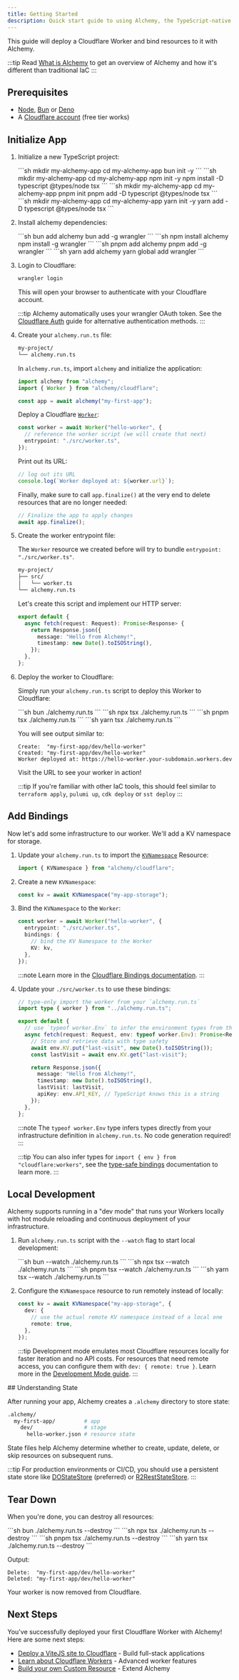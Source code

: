 ```yaml
---
title: Getting Started
description: Quick start guide to using Alchemy, the TypeScript-native Infrastructure-as-Code library. Deploy your first Cloudflare Worker with type-safe infrastructure code.
---
```



This guide will deploy a Cloudflare Worker and bind resources to it with Alchemy.

:::tip
Read [What is Alchemy](./what-is-alchemy.md) to get an overview of Alchemy and
how it's different than traditional IaC
:::

## Prerequisites

- [Node](https://nodejs.org/en), [Bun](https://bun.sh/) or [Deno](https://deno.com/)
- A [Cloudflare account](https://dash.cloudflare.com/sign-up) (free tier works)

## Initialize App

<Steps>

1. Initialize a new TypeScript project:

   <Tabs syncKey="pkgManager">
     <TabItem label="bun">
       ```sh
       mkdir my-alchemy-app
       cd my-alchemy-app
       bun init -y
       ```
     </TabItem>
     <TabItem label="npm">
       ```sh
       mkdir my-alchemy-app
       cd my-alchemy-app
       npm init -y
       npm install -D typescript @types/node tsx
       ```
     </TabItem>
     <TabItem label="pnpm">
       ```sh
       mkdir my-alchemy-app
       cd my-alchemy-app
       pnpm init
       pnpm add -D typescript @types/node tsx
       ```
     </TabItem>
     <TabItem label="yarn">
       ```sh
       mkdir my-alchemy-app
       cd my-alchemy-app
       yarn init -y
       yarn add -D typescript @types/node tsx
       ```
     </TabItem>
   </Tabs>

2. Install alchemy dependencies:

   <Tabs syncKey="pkgManager">
     <TabItem label="bun">
       ```sh
       bun add alchemy
       bun add -g wrangler
       ```
     </TabItem>
     <TabItem label="npm">
       ```sh
       npm install alchemy
       npm install -g wrangler
       ```
     </TabItem>
     <TabItem label="pnpm">
       ```sh
       pnpm add alchemy
       pnpm add -g wrangler
       ```
     </TabItem>
     <TabItem label="yarn">
       ```sh
       yarn add alchemy
       yarn global add wrangler
       ```
     </TabItem>
   </Tabs>

3. Login to Cloudflare:

   ```sh
   wrangler login
   ```

   This will open your browser to authenticate with your Cloudflare account.

   :::tip
   Alchemy automatically uses your wrangler OAuth token. See the [Cloudflare
   Auth](./guides/cloudflare-auth.md) guide for alternative authentication methods.
   :::

4. Create your `alchemy.run.ts` file:

   ```sh
   my-project/
   └── alchemy.run.ts
   ```

   In `alchemy.run.ts`, import `alchemy` and initialize the application:

   ```typescript
   import alchemy from "alchemy";
   import { Worker } from "alchemy/cloudflare";

   const app = await alchemy("my-first-app");
   ```

   Deploy a Cloudflare [`Worker`](./providers/cloudflare/worker.md):

   ```typescript
   const worker = await Worker("hello-worker", {
     // reference the worker script (we will create that next)
     entrypoint: "./src/worker.ts",
   });
   ```

   Print out its URL:

   ```ts
   // log out its URL
   console.log(`Worker deployed at: ${worker.url}`);
   ```

   Finally, make sure to call `app.finalize()` at the very end to delete resources that are no longer needed:

   ```typescript
   // Finalize the app to apply changes
   await app.finalize();
   ```

5. Create the worker entrypoint file:

   The `Worker` resource we created before will try to bundle `entrypoint: "./src/worker.ts"`.

   ```sh
   my-project/
   ├── src/
   │   └── worker.ts
   └── alchemy.run.ts
   ```

   Let's create this script and implement our HTTP server:

   ```typescript
   export default {
     async fetch(request: Request): Promise<Response> {
       return Response.json({
         message: "Hello from Alchemy!",
         timestamp: new Date().toISOString(),
       });
     },
   };
   ```

6. Deploy the worker to Cloudflare:

   Simply run your `alchemy.run.ts` script to deploy this Worker to Cloudflare:

   <Tabs syncKey="pkgManager">
     <TabItem label="bun">
       ```sh
       bun ./alchemy.run.ts
       ```
     </TabItem>
     <TabItem label="npm">
       ```sh
       npx tsx ./alchemy.run.ts
       ```
     </TabItem>
     <TabItem label="pnpm">
       ```sh
       pnpm tsx ./alchemy.run.ts
       ```
     </TabItem>
     <TabItem label="yarn">
       ```sh
       yarn tsx ./alchemy.run.ts
       ```
     </TabItem>
   </Tabs>

   You will see output similar to:

   ```
   Create:  "my-first-app/dev/hello-worker"
   Created: "my-first-app/dev/hello-worker"
   Worker deployed at: https://hello-worker.your-subdomain.workers.dev
   ```

   Visit the URL to see your worker in action!

   :::tip
   If you're familiar with other IaC tools, this should feel similar to `terraform
   apply`, `pulumi up`, `cdk deploy` or `sst deploy`
   :::

</Steps>

## Add Bindings

Now let's add some infrastructure to our worker. We'll add a KV namespace for storage.

<Steps>

1. Update your `alchemy.run.ts` to import the [`KVNamespace`](../providers/cloudflare/kv-namespace) Resource:

   ```typescript
   import { KVNamespace } from "alchemy/cloudflare";
   ```

2. Create a new `KVNamespace`:

   ```ts
   const kv = await KVNamespace("my-app-storage");
   ```

3. Bind the `KVNamespace` to the `Worker`:

   ```ts
   const worker = await Worker("hello-worker", {
     entrypoint: "./src/worker.ts",
     bindings: {
       // bind the KV Namespace to the Worker
       KV: kv,
     },
   });
   ```

   :::note
   Learn more in the [Cloudflare Bindings documentation](./concepts/bindings.md).
   :::

4. Update your `./src/worker.ts` to use these bindings:

   ```typescript
   // type-only import the worker from your `alchemy.run.ts`
   import type { worker } from "../alchemy.run.ts";

   export default {
     // use `typeof worker.Env` to infer the environment types from the bindings
     async fetch(request: Request, env: typeof worker.Env): Promise<Response> {
       // Store and retrieve data with type safety
       await env.KV.put("last-visit", new Date().toISOString());
       const lastVisit = await env.KV.get("last-visit");

       return Response.json({
         message: "Hello from Alchemy!",
         timestamp: new Date().toISOString(),
         lastVisit: lastVisit,
         apiKey: env.API_KEY, // TypeScript knows this is a string
       });
     },
   };
   ```
    :::note
    The `typeof worker.Env` type infers types directly from your infrastructure definition in `alchemy.run.ts`. No code generation required!
    :::

    :::tip
    You can also infer types for `import { env } from "cloudflare:workers"`, see the [type-safe bindings](./concepts/bindings.md#type-safe-bindings) documentation to learn more.
    :::

</Steps>

## Local Development

Alchemy supports running in a "dev mode" that runs your Workers locally with hot module reloading and continuous deployment of your infrastructure.

<Steps>

1. Run `alchemy.run.ts` script with the `--watch` flag to start local development:

    <Tabs syncKey="pkgManager">
      <TabItem label="bun">
        ```sh
        bun --watch ./alchemy.run.ts
        ```
      </TabItem>
      <TabItem label="npm">
        ```sh
        npx tsx --watch ./alchemy.run.ts
        ```
      </TabItem>
      <TabItem label="pnpm">
        ```sh
        pnpm tsx --watch ./alchemy.run.ts
        ```
      </TabItem>
      <TabItem label="yarn">
        ```sh
        yarn tsx --watch ./alchemy.run.ts
        ```
      </TabItem>
    </Tabs>

2. Configure the `KVNamespace` resource to run remotely instead of locally:

    ```typescript
    const kv = await KVNamespace("my-app-storage", {
      dev: {
        // use the actual remote KV namespace instead of a local one
        remote: true,
      },
    });
    ```

    :::tip
    Development mode emulates most Cloudflare resources locally for faster iteration and no API costs. For resources that need remote access, you can configure them with `dev: { remote: true }`. Learn more in the [Development Mode guide](./guides/dev.md).
    :::

</Steps>
## Understanding State

After running your app, Alchemy creates a `.alchemy` directory to store state:

```sh
.alchemy/
  my-first-app/         # app
    dev/                # stage
      hello-worker.json # resource state
```

State files help Alchemy determine whether to create, update, delete, or skip resources on subsequent runs.

:::tip
For production environments or CI/CD, you should use a persistent state store like [DOStateStore](./concepts/state.md#durable-objects-state-store-recommended) (preferred) or [R2RestStateStore](./concepts/state.md#r2-rest-state-store).
:::

## Tear Down

When you're done, you can destroy all resources:

<Tabs syncKey="pkgManager">
  <TabItem label="bun">
    ```sh
    bun ./alchemy.run.ts --destroy
    ```
  </TabItem>
  <TabItem label="npm">
    ```sh
    npx tsx ./alchemy.run.ts --destroy
    ```
  </TabItem>
  <TabItem label="pnpm">
    ```sh
    pnpm tsx ./alchemy.run.ts --destroy
    ```
  </TabItem>
  <TabItem label="yarn">
    ```sh
    yarn tsx ./alchemy.run.ts --destroy
    ```
  </TabItem>
</Tabs>

Output:

```
Delete:  "my-first-app/dev/hello-worker"
Deleted: "my-first-app/dev/hello-worker"
```

Your worker is now removed from Cloudflare.

## Next Steps

You've successfully deployed your first Cloudflare Worker with Alchemy! Here are some next steps:

- [Deploy a ViteJS site to Cloudflare](./guides/cloudflare-vitejs) - Build full-stack applications
- [Learn about Cloudflare Workers](./guides/cloudflare-worker) - Advanced worker features
- [Build your own Custom Resource](./guides/custom-resources.md) - Extend Alchemy